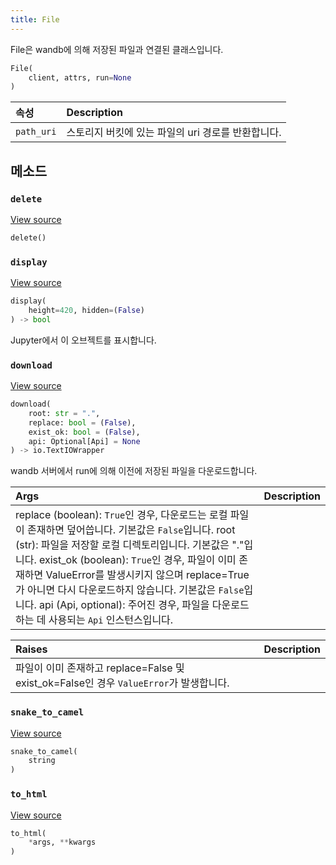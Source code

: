 ```yaml
---
title: File
---
```


<Card title="View the source code" href="https://www.github.com/wandb/wandb/tree/637bddf198525810add5804059001b1b319d6ad1/wandb/apis/public/files.py#L110-L263" icon="github"/>

File은 wandb에 의해 저장된 파일과 연결된 클래스입니다.

```python
File(
    client, attrs, run=None
)
```

| 속성 | Description |
| :--- | :--- |
|  `path_uri` | 스토리지 버킷에 있는 파일의 uri 경로를 반환합니다. |

## 메소드

### `delete`

[View source](https://www.github.com/wandb/wandb/tree/637bddf198525810add5804059001b1b319d6ad1/wandb/apis/public/files.py#L193-L223)

```python
delete()
```

### `display`

[View source](https://www.github.com/wandb/wandb/tree/637bddf198525810add5804059001b1b319d6ad1/wandb/apis/attrs.py#L16-L37)

```python
display(
    height=420, hidden=(False)
) -> bool
```

Jupyter에서 이 오브젝트를 표시합니다.

### `download`

[View source](https://www.github.com/wandb/wandb/tree/637bddf198525810add5804059001b1b319d6ad1/wandb/apis/public/files.py#L152-L191)

```python
download(
    root: str = ".",
    replace: bool = (False),
    exist_ok: bool = (False),
    api: Optional[Api] = None
) -> io.TextIOWrapper
```

wandb 서버에서 run에 의해 이전에 저장된 파일을 다운로드합니다.

| Args | Description |
| :--- | :--- |
|  replace (boolean): `True`인 경우, 다운로드는 로컬 파일이 존재하면 덮어씁니다. 기본값은 `False`입니다. root (str): 파일을 저장할 로컬 디렉토리입니다. 기본값은 "."입니다. exist_ok (boolean): `True`인 경우, 파일이 이미 존재하면 ValueError를 발생시키지 않으며 replace=True가 아니면 다시 다운로드하지 않습니다. 기본값은 `False`입니다. api (Api, optional): 주어진 경우, 파일을 다운로드하는 데 사용되는 `Api` 인스턴스입니다. |

| Raises | Description |
| :--- | :--- |
|  파일이 이미 존재하고 replace=False 및 exist_ok=False인 경우 `ValueError`가 발생합니다. |

### `snake_to_camel`

[View source](https://www.github.com/wandb/wandb/tree/637bddf198525810add5804059001b1b319d6ad1/wandb/apis/attrs.py#L12-L14)

```python
snake_to_camel(
    string
)
```

### `to_html`

[View source](https://www.github.com/wandb/wandb/tree/637bddf198525810add5804059001b1b319d6ad1/wandb/apis/attrs.py#L39-L40)

```python
to_html(
    *args, **kwargs
)
```